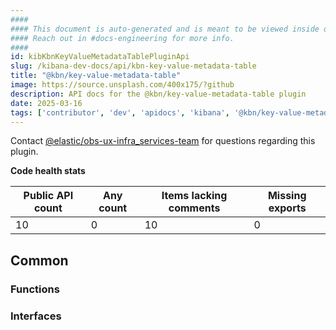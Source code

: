 ```yaml
---
####
#### This document is auto-generated and is meant to be viewed inside our experimental, new docs system.
#### Reach out in #docs-engineering for more info.
####
id: kibKbnKeyValueMetadataTablePluginApi
slug: /kibana-dev-docs/api/kbn-key-value-metadata-table
title: "@kbn/key-value-metadata-table"
image: https://source.unsplash.com/400x175/?github
description: API docs for the @kbn/key-value-metadata-table plugin
date: 2025-03-16
tags: ['contributor', 'dev', 'apidocs', 'kibana', '@kbn/key-value-metadata-table']
---
```




Contact [@elastic/obs-ux-infra_services-team](https://github.com/orgs/elastic/teams/obs-ux-infra_services-team) for questions regarding this plugin.

**Code health stats**

| Public API count  | Any count | Items lacking comments | Missing exports |
|-------------------|-----------|------------------------|-----------------|
| 10 | 0 | 10 | 0 |

## Common

### Functions
<DocDefinitionList data={kbnKeyValueMetadataTableObj.common.functions}/>

### Interfaces
<DocDefinitionList data={kbnKeyValueMetadataTableObj.common.interfaces}/>

